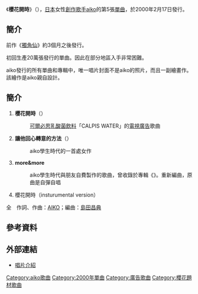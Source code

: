 {{Infobox Single
|Name       = 櫻花開時<br />{{lang|ja|桜の時}}
|Artist     = [[aiko|aiko]]
|Album      = [[櫻花樹下|櫻花樹下]]
|Released   = 2000年2月17日
|Format     = 
|Recorded   = 
|Genre      = [[J-POP|J-POP]]
|Length     = 
|Label      = [[PONY_CANYON|PONY CANYON]]
|Writer     = [[aiko|AIKO]]
|Producer   = [[島田昌典|島田昌典]]
|Reviews    = 
|Chart position = * 週間最高排行第12位（[[Oricon公信榜|Oricon]]）
|Certification  = * 金（[[日本唱片協會|日本唱片協會]]）
|Last single  = [[獨角仙_(單曲)|獨角仙]]<br />（1999年）
|This single  = '''櫻花開時'''<br />（2000年）
|Next single  = [[Boy_Friend_(aiko單曲)|Boy Friend]]<br />（2000年）
}}

《'''櫻花開時'''》（{{lang|ja|'''桜の時'''}}），[[日本|日本]]女性[[創作歌手|創作歌手]][[aiko|aiko]]的第5張[[單曲|單曲]]，於2000年2月17日發行。

==簡介==
前作《[[獨角仙_(單曲)|獨角仙]]》約3個月之後發行。

初回生產20萬張發行的單曲。因此在部分地區入手非常困難。

aiko發行的所有單曲和專輯中，唯一唱片封面不是aiko的照片，而且一副繪畫作。該繪作是aiko親自設計。

==簡介==
# '''櫻花開時'''（{{lang|ja|桜の時}}）
#: [[可爾必思|可爾必思]][[乳酸菌|乳酸菌]][[飲料|飲料]]「CALPIS WATER」的[[電視廣告|電視廣告]]歌曲
# '''讓他回心轉意的方法'''（{{lang|ja|アイツを振り向かせる方法}}）
#: aiko學生時代的一首處女作
# '''more&more'''
#: aiko學生時代與朋友自費製作的歌曲，曾收錄於專輯《{{lang|ja|ドーテーオムニバスCD Vol.1}}》。重新編曲，原曲是自彈自唱
# 櫻花開時（insturumental version）

全　作詞、作曲：[[aiko|AIKO]]；編曲：[[島田昌典|島田昌典]]　

==參考資料==
{{reflist}}

==外部連結==
*[https://web.archive.org/web/20160307051440/http://hp.ponycanyon.co.jp/pchp/cgi-bin/PCHPM.pl?TRGID=PCHP_SKH_1010&CMD=DSP&DSP_SKHBNG=199900002043&DSP_SKHKETSEQ=001 唱片介紹]

{{aiko}}

{{DEFAULTSORT:Sakura no Toki}}
[[Category:aiko歌曲|Category:aiko歌曲]]
[[Category:2000年單曲|Category:2000年單曲]]
[[Category:廣告歌曲|Category:廣告歌曲]]
[[Category:櫻花題材歌曲|Category:櫻花題材歌曲]]